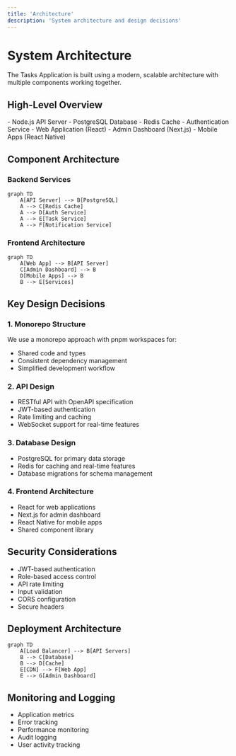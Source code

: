 ```yaml
---
title: 'Architecture'
description: 'System architecture and design decisions'
---
```


# System Architecture

The Tasks Application is built using a modern, scalable architecture with multiple components working together.

## High-Level Overview

<CardGroup cols={2}>
  <Card
    title="Backend Services"
    icon="server"
  >
    - Node.js API Server
    - PostgreSQL Database
    - Redis Cache
    - Authentication Service
  </Card>
  <Card
    title="Frontend Applications"
    icon="globe"
  >
    - Web Application (React)
    - Admin Dashboard (Next.js)
    - Mobile Apps (React Native)
  </Card>
</CardGroup>

## Component Architecture

### Backend Services

```mermaid
graph TD
    A[API Server] --> B[PostgreSQL]
    A --> C[Redis Cache]
    A --> D[Auth Service]
    A --> E[Task Service]
    A --> F[Notification Service]
```

### Frontend Architecture

```mermaid
graph TD
    A[Web App] --> B[API Server]
    C[Admin Dashboard] --> B
    D[Mobile Apps] --> B
    B --> E[Services]
```

## Key Design Decisions

### 1. Monorepo Structure

We use a monorepo approach with pnpm workspaces for:
- Shared code and types
- Consistent dependency management
- Simplified development workflow

### 2. API Design

- RESTful API with OpenAPI specification
- JWT-based authentication
- Rate limiting and caching
- WebSocket support for real-time features

### 3. Database Design

- PostgreSQL for primary data storage
- Redis for caching and real-time features
- Database migrations for schema management

### 4. Frontend Architecture

- React for web applications
- Next.js for admin dashboard
- React Native for mobile apps
- Shared component library

## Security Considerations

- JWT-based authentication
- Role-based access control
- API rate limiting
- Input validation
- CORS configuration
- Secure headers

## Deployment Architecture

```mermaid
graph TD
    A[Load Balancer] --> B[API Servers]
    B --> C[Database]
    B --> D[Cache]
    E[CDN] --> F[Web App]
    E --> G[Admin Dashboard]
```

## Monitoring and Logging

- Application metrics
- Error tracking
- Performance monitoring
- Audit logging
- User activity tracking 